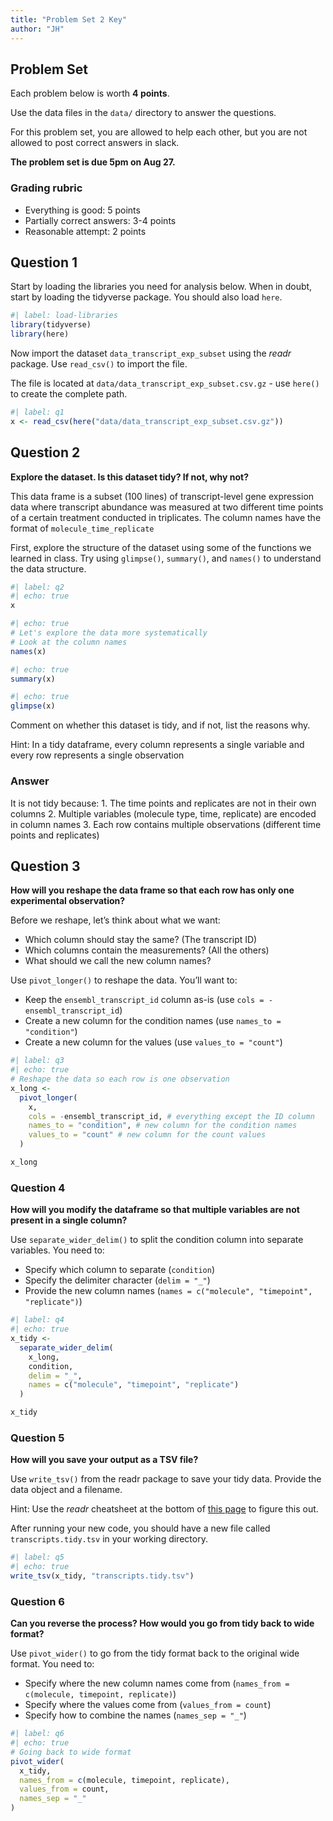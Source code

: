 ```yaml
---
title: "Problem Set 2 Key"
author: "JH"
---
```


## Problem Set

Each problem below is worth **4 points**.

Use the data files in the `data/` directory to answer the questions.

For this problem set, you are allowed to help each other, but you are not allowed to post correct answers in slack.

**The problem set is due 5pm on Aug 27.**

### Grading rubric

-   Everything is good: 5 points
-   Partially correct answers: 3-4 points
-   Reasonable attempt: 2 points

## Question 1

Start by loading the libraries you need for analysis below. When in doubt, start by loading the tidyverse package. You should also load `here`.

```r
#| label: load-libraries
library(tidyverse)
library(here)
```

Now import the dataset `data_transcript_exp_subset` using the *readr* package. Use `read_csv()` to import the file.

The file is located at `data/data_transcript_exp_subset.csv.gz` - use `here()` to create the complete path.

```r
#| label: q1
x <- read_csv(here("data/data_transcript_exp_subset.csv.gz"))
```

## Question 2

**Explore the dataset. Is this dataset tidy? If not, why not?**

This data frame is a subset (100 lines) of transcript-level gene expression data where transcript abundance was measured at two different time points of a certain treatment conducted in triplicates. The column names have the format of `molecule_time_replicate`

First, explore the structure of the dataset using some of the functions we learned in class. Try using `glimpse()`, `summary()`, and `names()` to understand the data structure.

```r
#| label: q2
#| echo: true
x
```

```r
#| echo: true
# Let's explore the data more systematically
# Look at the column names
names(x)
```

```r
#| echo: true
summary(x)
```

```r
#| echo: true
glimpse(x)
```

Comment on whether this dataset is tidy, and if not, list the reasons why.

Hint: In a tidy dataframe, every column represents a single variable and every row represents a single observation

### Answer

It is not tidy because: 1. The time points and replicates are not in their own columns 2. Multiple variables (molecule type, time, replicate) are encoded in column names 3. Each row contains multiple observations (different time points and replicates)

## Question 3

**How will you reshape the data frame so that each row has only one experimental observation?**

Before we reshape, let's think about what we want:

- Which column should stay the same? (The transcript ID)
- Which columns contain the measurements? (All the others)
- What should we call the new column names?

Use `pivot_longer()` to reshape the data. You'll want to:

- Keep the `ensembl_transcript_id` column as-is (use `cols = -ensembl_transcript_id`)
- Create a new column for the condition names (use `names_to = "condition"`)
- Create a new column for the values (use `values_to = "count"`)

```r
#| label: q3
#| echo: true
# Reshape the data so each row is one observation
x_long <-
  pivot_longer(
    x,
    cols = -ensembl_transcript_id, # everything except the ID column
    names_to = "condition", # new column for the condition names
    values_to = "count" # new column for the count values
  )

x_long
```

### Question 4

**How will you modify the dataframe so that multiple variables are not present in a single column?**

Use `separate_wider_delim()` to split the condition column into separate variables. You need to:

- Specify which column to separate (`condition`)
- Specify the delimiter character (`delim = "_"`)
- Provide the new column names (`names = c("molecule", "timepoint", "replicate")`)

```r
#| label: q4
#| echo: true
x_tidy <-
  separate_wider_delim(
    x_long,
    condition,
    delim = "_",
    names = c("molecule", "timepoint", "replicate")
  )

x_tidy
```

### Question 5

**How will you save your output as a TSV file?**

Use `write_tsv()` from the readr package to save your tidy data. Provide the data object and a filename.

Hint: Use the *readr* cheatsheet at the bottom of [this page](https://readr.tidyverse.org/) to figure this out.

After running your new code, you should have a new file called `transcripts.tidy.tsv` in your working directory.

```r
#| label: q5
#| echo: true
write_tsv(x_tidy, "transcripts.tidy.tsv")
```

### Question 6

**Can you reverse the process? How would you go from tidy back to wide format?**

Use `pivot_wider()` to go from the tidy format back to the original wide format. You need to:

- Specify where the new column names come from (`names_from = c(molecule, timepoint, replicate)`)
- Specify where the values come from (`values_from = count`)
- Specify how to combine the names (`names_sep = "_"`)

```r
#| label: q6
#| echo: true
# Going back to wide format
pivot_wider(
  x_tidy,
  names_from = c(molecule, timepoint, replicate),
  values_from = count,
  names_sep = "_"
)
```
